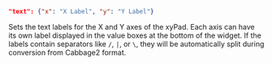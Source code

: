 ```json
"text": {"x": "X Label", "y": "Y Label"}
```
Sets the text labels for the X and Y axes of the xyPad. Each axis can have its own label displayed in the value boxes at the bottom of the widget. If the labels contain separators like `/`, `|`, or `\`, they will be automatically split during conversion from Cabbage2 format.
